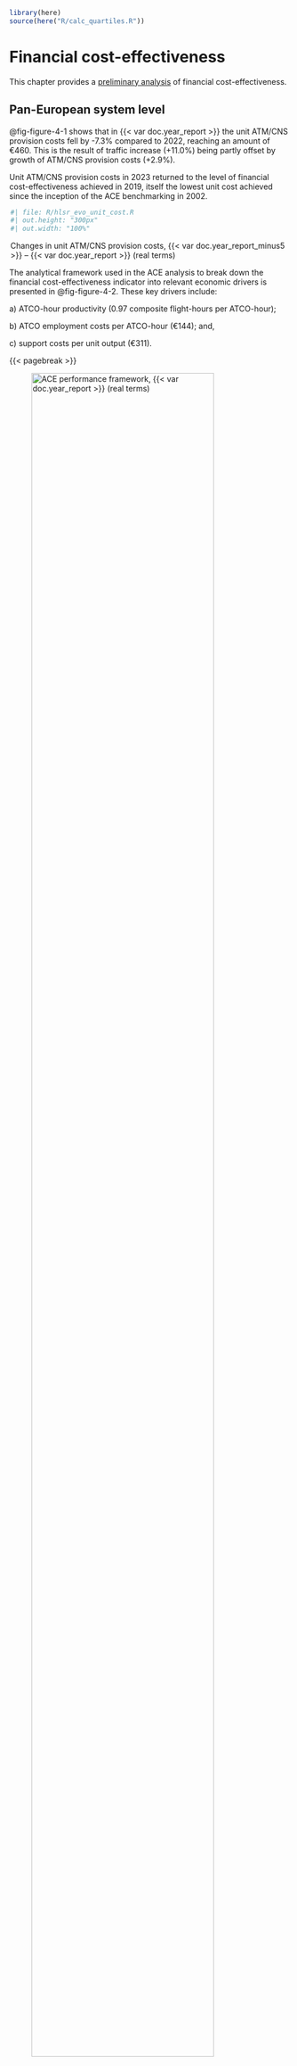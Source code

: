 <!-- Calculate quartiles for text -->

```r
library(here)
source(here("R/calc_quartiles.R"))
```

# Financial cost-effectiveness {#sec-financial}

This chapter provides a [preliminary analysis]{.underline} of financial cost-effectiveness.

## Pan-European system level {#sec-fin_1}

@fig-figure-4-1 shows that in {{< var doc.year_report >}} the unit ATM/CNS provision costs fell by -7.3% compared to 2022, reaching an amount of €460. This is the result of traffic increase (+11.0%) being partly offset by growth of ATM/CNS provision costs (+2.9%).

Unit ATM/CNS provision costs in 2023 returned to the level of financial cost-effectiveness achieved in 2019, itself the lowest unit cost achieved since the inception of the ACE benchmarking in 2002. 

::: {#fig-figure-4-1 style="max-width: 500px; margin: auto"}
::: {.content-visible when-format="html"}
```r
#| file: R/hlsr_evo_unit_cost.R
#| out.height: "300px"
#| out.width: "100%"
```
:::

Changes in unit ATM/CNS provision costs, {{< var doc.year_report_minus5 >}} -- {{< var doc.year_report >}} (real terms)
:::

The analytical framework used in the ACE analysis to break down the financial cost-effectiveness indicator into relevant economic drivers is presented in @fig-figure-4-2. These key drivers include:

a\) ATCO-hour productivity (0.97 composite flight-hours per ATCO-hour);

b\) ATCO employment costs per ATCO-hour (€144); and,

c\) support costs per unit output (€311).

{{< pagebreak >}}

![ACE performance framework, {{< var doc.year_report >}} (real terms)](figures/Figure-4-2.png){#fig-figure-4-2 height="88%" width="88%"}

@fig-figure-4-3 shows that in {{< var doc.year_report >}}, ATCO employment costs per ATCO-hour rose by +2.2% while ATCO-hour productivity rose by +9.0% compared to 2022. As a result, ATCO employment costs per composite flight-hour decreased (-6.3%). In the meantime, unit support costs fell by -7.8% due to an increase in composite flight-hours (+11.0%) being partly offset by an increase in support costs (+2.3%). Consequently, in 2023, unit ATM/CNS provision costs fell by -7.3% at the Pan-European system level compared to 2022, taking into account the relative weighting of ATCO employment and support costs based on their shares of total ATM/CNS provision costs.

![Breakdown of changes in unit ATM/CNS provision costs, {{< var doc.year_report_minus1 >}} -- {{< var doc.year_report >}} (real terms)](figures/Figure-4-3.png){#fig-figure-4-3 height="98%" width="98%"}

As the values of the 2022 indicators were affected by the persistent consequences of the COVID-19 crisis, @fig-figure-4-3-2 below provides an additional analysis using 2019 as a reference year. It shows that in 2023 traffic was still -3.7% below its 2019 level. However, an equivalent reduction in total support costs (-3.8%) means that unit support costs in 2023 were all but level with 2019 (-0.1%). ATCO employment costs were also very close to their 2019 value (+0.6%) as both employment costs per ATCO-hour and ATCO-hour productivity remained marginally below pre-pandemic levels (-0.3% and -0.9% respectively). Overall, the unit cost in 2023 was +0.1% higher than in 2019.

![Breakdown of changes in unit ATM/CNS provision costs, 2019 -- {{< var doc.year_report >}} (real terms)](figures/Figure-4-4.png){#fig-figure-4-3-2 height="98%" width="98%"}

{{< pagebreak >}}

## ANSP level {#sec-fin_2}

All figures presented in this section present the preliminary benchmarking results for the 38 ANSPs. Because of their weight in the Pan-European system, the six largest ANSPs by cost (DFS, DHMI, DSNA, ENAIRE, ENAV and NATS) are also shown in a miniature replica of the chart (top right corner of the figures). Compared to previous years’ report, DHMI is now part of this group since its share in the total Pan-European system costs is now reaching 7%, which is close to ENAV and NATS shares. The 1^st^ and 3^rd^ quartiles for each indicator are also shown in all figures. The gap between these two quartiles provides additional insight on the dispersion of the values.

@fig-figure-4-4 presents the financial gate-to-gate cost-effectiveness indicator at ANSP level for the year {{< var doc.year_report >}}. The dotted lines represent the 1^st^ and 3^rd^ quartiles (€`r q1_4_4` and €`r q3_4_4`, respectively).

::: {#fig-figure-4-4 fig-pos="h"}
::: {.content-visible when-format="html"}
```r
#| file: R/hlsr_fin_ce.R
#| out.height: "450px"
#| out.width: "100%"
```
:::

Financial gate-to-gate cost-effectiveness, {{< var doc.year_report >}}
:::

@fig-figure-4-5 presents the ATCO-hour productivity indicator at ANSP level for the year {{< var doc.year_report >}}. The dotted lines represent the 1^st^ and 3^rd^ quartiles (`r q1_4_5` and `r q3_4_5`, respectively).

\hfill\break

::: {#fig-figure-4-5 fig-pos="h"}
::: {.content-visible when-format="html"}
```r
#| file: R/hlsr_prod.R
#| out.height: "450px"
#| out.width: "100%"
```
:::

ATCO-hour productivity, {{< var doc.year_report >}}
:::


@fig-figure-4-6 presents the employment costs per ATCO in OPS indicator at ANSP level for the year {{< var doc.year_report >}}. The dotted lines represent the 1^st^ and 3^rd^ quartiles (€`r q1_4_6` and €`r q3_4_6`, respectively).

::: {#fig-figure-4-6 fig-pos="h"}
::: {.content-visible when-format="html"}
```r
#| file: R/hlsr_atco_cost_h.R
#| out.height: "450px"
#| out.width: "100%"
```
:::

Employment costs per ATCO-hour, {{< var doc.year_report >}}
:::

{{< pagebreak >}}

@fig-figure-4-7 presents the support costs per composite flight-hour indicator at ANSP level for the year {{< var doc.year_report >}}. The dotted lines represent the 1^st^ and 3^rd^ quartiles (€`r q1_4_7` and €`r q3_4_7`, respectively).


::: {#fig-figure-4-7 fig-pos="h"}
::: {.content-visible when-format="html"}
```r
#| file: R/hlsr_support.R
#| out.height: "450px"
#| out.width: "100%"
```
:::

Breakdown of support costs per composite flight-hour, {{< var doc.year_report >}}
:::

A more detailed analysis of the changes in cost-effectiveness, ATCO-hour productivity, ATCO employment costs per ATCO-hour and unit support costs will be available in the final ACE benchmarking report.
